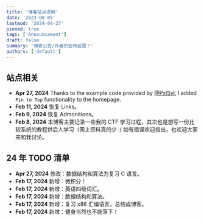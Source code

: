 ```yaml
---
title: '博客站点说明'
date: '2023-08-05'
lastmod: '2024-04-27'
pinned: true
tags: ['Announcement']
draft: false
summary: '博客公告/作者的宏伟蓝图？'
authors: ['default']
---
```


## 站点相关

 - **Apr 27, 2024** Thanks to the example code provided by [@PxlSyl](https://github.com/timlrx/tailwind-nextjs-starter-blog/issues/883#issuecomment-2080385872), I added `Pin to Top` functionality to the homepage.
 - **Feb 11, 2024** 恢复 Links。
 - **Feb 9, 2024** 恢复 Admonitions。
 - **Feb 8, 2024** 本博客主要记录一些我的 CTF 学习过程，其次也是想写一份比较系统的教程供后人学习（网上资料真的少 :( 如有错误欢迎指出，也欢迎大家来和我讨论。

## 24 年 TODO 清单

 - **Apr 27, 2024** 修改：数据结构和算法为复习 C 语言。
 - **Feb 17, 2024** 新增：微积分！
 - **Feb 17, 2024** 新增：英语四级词汇。
 - **Feb 17, 2024** 新增：数据结构和算法。
 - **Feb 17, 2024** 新增：复习 x86 汇编语言，总结成博客。
 - **Feb 17, 2024** 新增：健身当然也不能落下！

